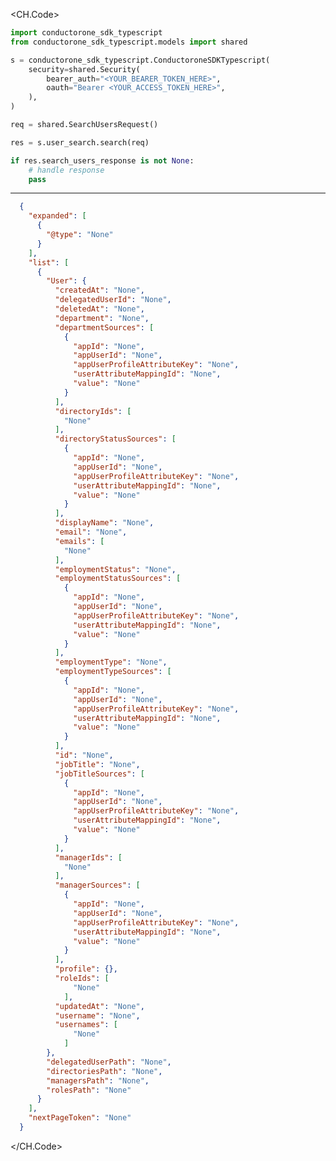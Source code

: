 
<CH.Code>
```python Search.py
import conductorone_sdk_typescript
from conductorone_sdk_typescript.models import shared

s = conductorone_sdk_typescript.ConductoroneSDKTypescript(
    security=shared.Security(
        bearer_auth="<YOUR_BEARER_TOKEN_HERE>",
        oauth="Bearer <YOUR_ACCESS_TOKEN_HERE>",
    ),
)

req = shared.SearchUsersRequest()

res = s.user_search.search(req)

if res.search_users_response is not None:
    # handle response
    pass

```
---

```json Example Response
  {
    "expanded": [
      {
        "@type": "None"
      }
    ],
    "list": [
      {
        "User": {
          "createdAt": "None",
          "delegatedUserId": "None",
          "deletedAt": "None",
          "department": "None",
          "departmentSources": [
            {
              "appId": "None",
              "appUserId": "None",
              "appUserProfileAttributeKey": "None",
              "userAttributeMappingId": "None",
              "value": "None"
            }
          ],
          "directoryIds": [
            "None"
          ],
          "directoryStatusSources": [
            {
              "appId": "None",
              "appUserId": "None",
              "appUserProfileAttributeKey": "None",
              "userAttributeMappingId": "None",
              "value": "None"
            }
          ],
          "displayName": "None",
          "email": "None",
          "emails": [
            "None"
          ],
          "employmentStatus": "None",
          "employmentStatusSources": [
            {
              "appId": "None",
              "appUserId": "None",
              "appUserProfileAttributeKey": "None",
              "userAttributeMappingId": "None",
              "value": "None"
            }
          ],
          "employmentType": "None",
          "employmentTypeSources": [
            {
              "appId": "None",
              "appUserId": "None",
              "appUserProfileAttributeKey": "None",
              "userAttributeMappingId": "None",
              "value": "None"
            }
          ],
          "id": "None",
          "jobTitle": "None",
          "jobTitleSources": [
            {
              "appId": "None",
              "appUserId": "None",
              "appUserProfileAttributeKey": "None",
              "userAttributeMappingId": "None",
              "value": "None"
            }
          ],
          "managerIds": [
            "None"
          ],
          "managerSources": [
            {
              "appId": "None",
              "appUserId": "None",
              "appUserProfileAttributeKey": "None",
              "userAttributeMappingId": "None",
              "value": "None"
            }
          ],
          "profile": {},
          "roleIds": [
              "None"
            ],
          "updatedAt": "None",
          "username": "None",
          "usernames": [
              "None"
            ]
        },
        "delegatedUserPath": "None",
        "directoriesPath": "None",
        "managersPath": "None",
        "rolesPath": "None"
      }
    ],
    "nextPageToken": "None"
  }
```
</CH.Code>
